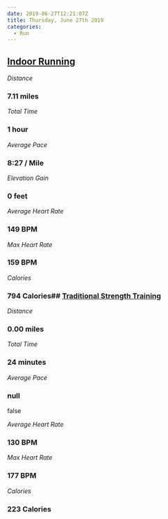 ```yaml
---
date: 2019-06-27T12:21:07Z
title: Thursday, June 27th 2019
categories:
  - Run
---
```

## [Indoor Running](https://www.strava.com/activities/2485386285)

_Distance_

### 7.11 miles

_Total Time_

### 1 hour

_Average Pace_

### 8:27 / Mile

_Elevation Gain_

### 0 feet

_Average Heart Rate_

### 149 BPM

_Max Heart Rate_

### 159 BPM

_Calories_

### 794 Calories## [Traditional Strength Training](https://www.strava.com/activities/2485387032)

_Distance_

### 0.00 miles

_Total Time_

### 24 minutes

_Average Pace_

### null

false

_Average Heart Rate_

### 130 BPM

_Max Heart Rate_

### 177 BPM

_Calories_

### 223 Calories